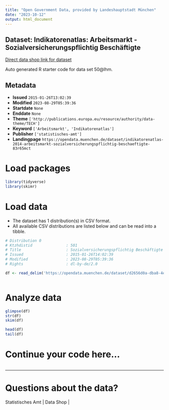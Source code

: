 ```yaml
---
title: "Open Government Data, provided by Landeshauptstadt München"
date: "2023-10-12"
output: html_document
---
```


## Dataset: Indikatorenatlas: Arbeitsmarkt - Sozialversicherungspflichtig Beschäftigte

[Direct data shop link for dataset](https://opendata.muenchen.de/dataset/indikatorenatlas-2014-arbeitsmarkt-sozialversicherungspflichtig-beschaeftigte-83r65mct)

Auto generated R starter code for data set 50@lhm.

## Metadata

- **Issued** `2015-01-26T13:02:39`
- **Modified** `2023-08-29T05:39:36`
- **Startdate** `None`
- **Enddate** `None`
- **Theme** `['http://publications.europa.eu/resource/authority/data-theme/TECH']`
- **Keyword** `['Arbeitsmarkt', 'Indikatorenatlas']`
- **Publisher** `['statistisches-amt']`
- **Landingpage** `https://opendata.muenchen.de/dataset/indikatorenatlas-2014-arbeitsmarkt-sozialversicherungspflichtig-beschaeftigte-83r65mct`


# Load packages

```r

library(tidyverse)
library(skimr)

```

# Load data

-   The dataset has 1 distribution(s) in CSV format.
-   All available CSV distributions are listed below and can be read into a tibble.

```r

# Distribution 0
# Ktzhdistid               : 501
# Title                    : Sozialversicherungspflichtig Beschäftigte
# Issued                   : 2015-01-26T14:02:39
# Modified                 : 2023-08-29T05:39:36
# Rights                   : dl-by-de/2.0

df <- read_delim('https://opendata.muenchen.de/dataset/d2656d0a-dba8-4ea7-bdec-705f47a7c49c/resource/8ae97812-e077-4bc4-8a21-a1deb2b61adb/download/indikat_arbeitsmarkt_sozialversicherungspflichtig_beschaeftigte_280823.csv')



```

# Analyze data

```r

glimpse(df)
str(df)
skim(df)

head(df)
tail(df)

```

# Continue your code here...

```r

```

------------------------------------------------------------------------

# Questions about the data?

Statistisches Amt | Data Shop | 
